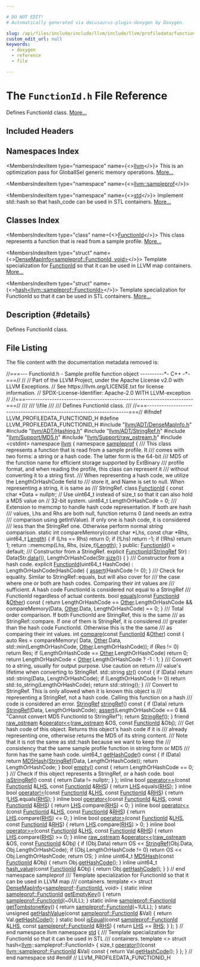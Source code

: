 ```yaml
---

# DO NOT EDIT!
# Automatically generated via docusaurus-plugin-doxygen by Doxygen.

slug: /api/files/include/include/llvm/include/llvm/profiledata/functionid-h
custom_edit_url: null
keywords:
  - doxygen
  - reference
  - file

---
```





# The `FunctionId.h` File Reference

<DoxygenPage pluginConfig={pluginConfig}>

Defines FunctionId class. <a href="#details">More...</a>

## Included Headers

<IncludesList>
<IncludesListItem
  filePath="llvm/ADT/DenseMapInfo.h"
  permalink="/docs/api/files/include/include/llvm/include/llvm/adt/densemapinfo-h"
  isLocal="true" />
<IncludesListItem
  filePath="llvm/ADT/Hashing.h"
  permalink="/docs/api/files/include/include/llvm/include/llvm/adt/hashing-h"
  isLocal="true" />
<IncludesListItem
  filePath="llvm/ADT/StringRef.h"
  permalink="/docs/api/files/include/include/llvm/include/llvm/adt/stringref-h"
  isLocal="true" />
<IncludesListItem
  filePath="llvm/Support/MD5.h"
  permalink="/docs/api/files/include/include/llvm/include/llvm/support/md5-h"
  isLocal="true" />
<IncludesListItem
  filePath="llvm/Support/raw_ostream.h"
  permalink="/docs/api/files/include/include/llvm/include/llvm/support/raw-ostream-h"
  isLocal="true" />
<IncludesListItem
  filePath="cstdint"
  permalink=""
  isLocal="false" />
</IncludesList>

## Namespaces Index

<MembersIndex>

<MembersIndexItem
  type="namespace"
  name={<><a href="/docs/api/namespaces/llvm">llvm</a></>}>
This is an optimization pass for GlobalISel generic memory operations. <a href="/docs/api/namespaces/llvm/#details">More...</a>
</MembersIndexItem>

<MembersIndexItem
  type="namespace"
  name={<><a href="/docs/api/namespaces/llvm/sampleprof">llvm::sampleprof</a></>}>
</MembersIndexItem>

<MembersIndexItem
  type="namespace"
  name={<><a href="/docs/api/namespaces/std">std</a></>}>
Implement std::hash so that hash&#95;code can be used in STL containers. <a href="/docs/api/namespaces/std/#details">More...</a>
</MembersIndexItem>

</MembersIndex>

## Classes Index

<MembersIndex>

<MembersIndexItem
  type="class"
  name={<><a href="/docs/api/classes/llvm/sampleprof/functionid">FunctionId</a></>}>
This class represents a function that is read from a sample profile. <a href="/docs/api/classes/llvm/sampleprof/functionid/#details">More...</a>
</MembersIndexItem>

<MembersIndexItem
  type="struct"
  name={<><a href="/docs/api/structs/llvm/densemapinfo-9d88b1da97f443eb327dce9e3460d07c">DenseMapInfo&lt;sampleprof::FunctionId, void&gt;</a></>}>
Template specialization for <a href="/docs/api/classes/llvm/sampleprof/functionid">FunctionId</a> so that it can be used in LLVM map containers. <a href="/docs/api/structs/llvm/densemapinfo-9d88b1da97f443eb327dce9e3460d07c/#details">More...</a>
</MembersIndexItem>

<MembersIndexItem
  type="struct"
  name={<><a href="/docs/api/structs/std/hash-ec5350b77c06d74bcb90f84edf6d0a1c">hash&lt;llvm::sampleprof::FunctionId&gt;</a></>}>
Template specialization for FunctionId so that it can be used in STL containers. <a href="/docs/api/structs/std/hash-ec5350b77c06d74bcb90f84edf6d0a1c/#details">More...</a>
</MembersIndexItem>

</MembersIndex>

## Description {#details}

Defines FunctionId class.

## File Listing

The file content with the documentation metadata removed is:

<ProgramListing>

<Link id="l00001" /><CodeLine lineNumber="1"><span class="doxyHighlightComment">//===--- FunctionId.h - Sample profile function object ----------&#42;- C++ -&#42;-===//</span></CodeLine>
<Link id="l00002" /><CodeLine lineNumber="2"><span class="doxyHighlightComment">//</span></CodeLine>
<Link id="l00003" /><CodeLine lineNumber="3"><span class="doxyHighlightComment">// Part of the LLVM Project, under the Apache License v2.0 with LLVM Exceptions.</span></CodeLine>
<Link id="l00004" /><CodeLine lineNumber="4"><span class="doxyHighlightComment">// See https://llvm.org/LICENSE.txt for license information.</span></CodeLine>
<Link id="l00005" /><CodeLine lineNumber="5"><span class="doxyHighlightComment">// SPDX-License-Identifier: Apache-2.0 WITH LLVM-exception</span></CodeLine>
<Link id="l00006" /><CodeLine lineNumber="6"><span class="doxyHighlightComment">//</span></CodeLine>
<Link id="l00007" /><CodeLine lineNumber="7"><span class="doxyHighlightComment">//===----------------------------------------------------------------------===//</span></CodeLine>
<Link id="l00008" /><CodeLine lineNumber="8"><span class="doxyHighlightComment">///</span></CodeLine>
<Link id="l00009" /><CodeLine lineNumber="9"><span class="doxyHighlightComment">/// \\file</span></CodeLine>
<Link id="l00010" /><CodeLine lineNumber="10"><span class="doxyHighlightComment">///</span></CodeLine>
<Link id="l00011" /><CodeLine lineNumber="11"><span class="doxyHighlightComment">/// Defines FunctionId class.</span></CodeLine>
<Link id="l00012" /><CodeLine lineNumber="12"><span class="doxyHighlightComment">///</span></CodeLine>
<Link id="l00013" /><CodeLine lineNumber="13"><span class="doxyHighlightComment">//===----------------------------------------------------------------------===//</span></CodeLine>
<Link id="l00014" /><CodeLine lineNumber="14"></CodeLine>
<Link id="l00015" /><CodeLine lineNumber="15"><span class="doxyHighlightPreprocessor">#ifndef LLVM&#95;PROFILEDATA&#95;FUNCTIONID&#95;H</span></CodeLine>
<Link id="l00016" /><CodeLine lineNumber="16"><span class="doxyHighlightPreprocessor">#define LLVM&#95;PROFILEDATA&#95;FUNCTIONID&#95;H</span></CodeLine>
<Link id="l00017" /><CodeLine lineNumber="17"></CodeLine>
<Link id="l00018" /><CodeLine lineNumber="18"><span class="doxyHighlightPreprocessor">#include &quot;<a href="/docs/api/files/include/include/llvm/include/llvm/adt/densemapinfo-h">llvm/ADT/DenseMapInfo.h</a>&quot;</span></CodeLine>
<Link id="l00019" /><CodeLine lineNumber="19"><span class="doxyHighlightPreprocessor">#include &quot;<a href="/docs/api/files/include/include/llvm/include/llvm/adt/hashing-h">llvm/ADT/Hashing.h</a>&quot;</span></CodeLine>
<Link id="l00020" /><CodeLine lineNumber="20"><span class="doxyHighlightPreprocessor">#include &quot;<a href="/docs/api/files/include/include/llvm/include/llvm/adt/stringref-h">llvm/ADT/StringRef.h</a>&quot;</span></CodeLine>
<Link id="l00021" /><CodeLine lineNumber="21"><span class="doxyHighlightPreprocessor">#include &quot;<a href="/docs/api/files/include/include/llvm/include/llvm/support/md5-h">llvm/Support/MD5.h</a>&quot;</span></CodeLine>
<Link id="l00022" /><CodeLine lineNumber="22"><span class="doxyHighlightPreprocessor">#include &quot;<a href="/docs/api/files/include/include/llvm/include/llvm/support/raw-ostream-h">llvm/Support/raw&#95;ostream.h</a>&quot;</span></CodeLine>
<Link id="l00023" /><CodeLine lineNumber="23"><span class="doxyHighlightPreprocessor">#include &lt;cstdint&gt;</span></CodeLine>
<Link id="l00024" /><CodeLine lineNumber="24"></CodeLine>
<Link id="l00025" /><CodeLine lineNumber="25"><span class="doxyHighlightKeyword">namespace </span><span class="doxyHighlight"><a href="/docs/api/namespaces/llvm">llvm</a> &#123;</span></CodeLine>
<Link id="l00026" /><CodeLine lineNumber="26" lineLink="/docs/api/namespaces/llvm/sampleprof"><span class="doxyHighlightKeyword">namespace </span><span class="doxyHighlight"><a href="/docs/api/namespaces/llvm/sampleprof">sampleprof</a> &#123;</span></CodeLine>
<Link id="l00027" /><CodeLine lineNumber="27"></CodeLine>
<Link id="l00028" /><CodeLine lineNumber="28"><span class="doxyHighlightComment">/// This class represents a function that is read from a sample profile. It</span></CodeLine>
<Link id="l00029" /><CodeLine lineNumber="29"><span class="doxyHighlightComment">/// comes with two forms: a string or a hash code. The latter form is the 64-bit</span></CodeLine>
<Link id="l00030" /><CodeLine lineNumber="30"><span class="doxyHighlightComment">/// MD5 of the function name for efficient storage supported by ExtBinary</span></CodeLine>
<Link id="l00031" /><CodeLine lineNumber="31"><span class="doxyHighlightComment">/// profile format, and when reading the profile, this class can represent it</span></CodeLine>
<Link id="l00032" /><CodeLine lineNumber="32"><span class="doxyHighlightComment">/// without converting it to a string first.</span></CodeLine>
<Link id="l00033" /><CodeLine lineNumber="33"><span class="doxyHighlightComment">/// When representing a hash code, we utilize the LengthOrHashCode field to</span></CodeLine>
<Link id="l00034" /><CodeLine lineNumber="34"><span class="doxyHighlightComment">/// store it, and Name is set to null. When representing a string, it is same as</span></CodeLine>
<Link id="l00035" /><CodeLine lineNumber="35"><span class="doxyHighlightComment">/// StringRef.</span></CodeLine>
<Link id="l00036" /><CodeLine lineNumber="36" lineLink="/docs/api/classes/llvm/sampleprof/functionid"><span class="doxyHighlightKeyword">class </span><span class="doxyHighlight"><a href="/docs/api/classes/llvm/sampleprof/functionid/#a72f6de9c348192cc721a47820a5887b9">FunctionId</a> &#123;</span></CodeLine>
<Link id="l00037" /><CodeLine lineNumber="37"></CodeLine>
<Link id="l00038" /><CodeLine lineNumber="38"><span class="doxyHighlight">  </span><span class="doxyHighlightKeyword">const</span><span class="doxyHighlight"> </span><span class="doxyHighlightKeywordType">char</span><span class="doxyHighlight"> &#42;Data = </span><span class="doxyHighlightKeyword">nullptr</span><span class="doxyHighlight">;</span></CodeLine>
<Link id="l00039" /><CodeLine lineNumber="39"></CodeLine>
<Link id="l00040" /><CodeLine lineNumber="40"><span class="doxyHighlight">  </span><span class="doxyHighlightComment">// Use uint64&#95;t instead of size&#95;t so that it can also hold a MD5 value on</span></CodeLine>
<Link id="l00041" /><CodeLine lineNumber="41"><span class="doxyHighlight">  </span><span class="doxyHighlightComment">// 32-bit system.</span></CodeLine>
<Link id="l00042" /><CodeLine lineNumber="42"><span class="doxyHighlight">  uint64&#95;t LengthOrHashCode = 0;</span></CodeLine>
<Link id="l00043" /><CodeLine lineNumber="43"></CodeLine>
<Link id="l00044" /><CodeLine lineNumber="44"><span class="doxyHighlightComment">  /// Extension to memcmp to handle hash code representation. If both are hash</span></CodeLine>
<Link id="l00045" /><CodeLine lineNumber="45"><span class="doxyHighlightComment">  /// values, Lhs and Rhs are both null, function returns 0 (and needs an extra</span></CodeLine>
<Link id="l00046" /><CodeLine lineNumber="46"><span class="doxyHighlightComment">  /// comparison using getIntValue). If only one is hash code, it is considered</span></CodeLine>
<Link id="l00047" /><CodeLine lineNumber="47"><span class="doxyHighlightComment">  /// less than the StringRef one. Otherwise perform normal string comparison.</span></CodeLine>
<Link id="l00048" /><CodeLine lineNumber="48"><span class="doxyHighlight">  </span><span class="doxyHighlightKeyword">static</span><span class="doxyHighlight"> </span><span class="doxyHighlightKeywordType">int</span><span class="doxyHighlight"> compareMemory(</span><span class="doxyHighlightKeyword">const</span><span class="doxyHighlight"> </span><span class="doxyHighlightKeywordType">char</span><span class="doxyHighlight"> &#42;Lhs, </span><span class="doxyHighlightKeyword">const</span><span class="doxyHighlight"> </span><span class="doxyHighlightKeywordType">char</span><span class="doxyHighlight"> &#42;Rhs, uint64&#95;t <a href="/docs/api/namespaces/llvm/#a05f5b9a11bdcc5feba62899f95dcf878af6d9f1c7b49b7601fae6a545002a6763">Length</a>) &#123;</span></CodeLine>
<Link id="l00049" /><CodeLine lineNumber="49"><span class="doxyHighlight">    </span><span class="doxyHighlightKeywordFlow">if</span><span class="doxyHighlight"> (Lhs == Rhs)</span></CodeLine>
<Link id="l00050" /><CodeLine lineNumber="50"><span class="doxyHighlight">      </span><span class="doxyHighlightKeywordFlow">return</span><span class="doxyHighlight"> 0;</span></CodeLine>
<Link id="l00051" /><CodeLine lineNumber="51"><span class="doxyHighlight">    </span><span class="doxyHighlightKeywordFlow">if</span><span class="doxyHighlight"> (!Lhs)</span></CodeLine>
<Link id="l00052" /><CodeLine lineNumber="52"><span class="doxyHighlight">      </span><span class="doxyHighlightKeywordFlow">return</span><span class="doxyHighlight"> -1;</span></CodeLine>
<Link id="l00053" /><CodeLine lineNumber="53"><span class="doxyHighlight">    </span><span class="doxyHighlightKeywordFlow">if</span><span class="doxyHighlight"> (!Rhs)</span></CodeLine>
<Link id="l00054" /><CodeLine lineNumber="54"><span class="doxyHighlight">      </span><span class="doxyHighlightKeywordFlow">return</span><span class="doxyHighlight"> 1;</span></CodeLine>
<Link id="l00055" /><CodeLine lineNumber="55"><span class="doxyHighlight">    return ::memcmp(Lhs, Rhs, (</span><span class="doxyHighlightKeywordType">size&#95;t</span><span class="doxyHighlight">)<a href="/docs/api/namespaces/llvm/#a05f5b9a11bdcc5feba62899f95dcf878af6d9f1c7b49b7601fae6a545002a6763">Length</a>);</span></CodeLine>
<Link id="l00056" /><CodeLine lineNumber="56"><span class="doxyHighlight">  &#125;</span></CodeLine>
<Link id="l00057" /><CodeLine lineNumber="57"></CodeLine>
<Link id="l00058" /><CodeLine lineNumber="58"><span class="doxyHighlightKeyword">public</span><span class="doxyHighlight">:</span></CodeLine>
<Link id="l00059" /><CodeLine lineNumber="59" lineLink="/docs/api/classes/llvm/sampleprof/functionid/#a72f6de9c348192cc721a47820a5887b9"><span class="doxyHighlight">  <a href="/docs/api/classes/llvm/sampleprof/functionid/#a72f6de9c348192cc721a47820a5887b9">FunctionId</a>() = </span><span class="doxyHighlightKeywordFlow">default</span><span class="doxyHighlight">;</span></CodeLine>
<Link id="l00060" /><CodeLine lineNumber="60"></CodeLine>
<Link id="l00061" /><CodeLine lineNumber="61"><span class="doxyHighlightComment">  /// Constructor from a StringRef.</span></CodeLine>
<Link id="l00062" /><CodeLine lineNumber="62" lineLink="/docs/api/classes/llvm/sampleprof/functionid/#a00a95f6c10a5942e4d8d38ec5df0550a"><span class="doxyHighlight">  </span><span class="doxyHighlightKeyword">explicit</span><span class="doxyHighlight"> <a href="/docs/api/classes/llvm/sampleprof/functionid/#a00a95f6c10a5942e4d8d38ec5df0550a">FunctionId</a>(<a href="/docs/api/classes/llvm/stringref">StringRef</a> Str)</span></CodeLine>
<Link id="l00063" /><CodeLine lineNumber="63"><span class="doxyHighlight">      : Data(Str.<a href="/docs/api/files/lib/lib/codegen/staticdatasplitter-cpp/#ad2fefd8832b4b1ea3dbb1f621063bbff">data</a>()), LengthOrHashCode(Str.<a href="/docs/api/namespaces/llvm/#a10f3d955592ae2bc745f57e5b48ae115">size</a>()) &#123;</span></CodeLine>
<Link id="l00064" /><CodeLine lineNumber="64"><span class="doxyHighlight">  &#125;</span></CodeLine>
<Link id="l00065" /><CodeLine lineNumber="65"></CodeLine>
<Link id="l00066" /><CodeLine lineNumber="66"><span class="doxyHighlightComment">  /// Constructor from a hash code.</span></CodeLine>
<Link id="l00067" /><CodeLine lineNumber="67" lineLink="/docs/api/classes/llvm/sampleprof/functionid/#a5787b4f24749152c65ae0ac28481d6c0"><span class="doxyHighlight">  </span><span class="doxyHighlightKeyword">explicit</span><span class="doxyHighlight"> <a href="/docs/api/classes/llvm/sampleprof/functionid/#a5787b4f24749152c65ae0ac28481d6c0">FunctionId</a>(uint64&#95;t HashCode)</span></CodeLine>
<Link id="l00068" /><CodeLine lineNumber="68"><span class="doxyHighlight">      : LengthOrHashCode(HashCode) &#123;</span></CodeLine>
<Link id="l00069" /><CodeLine lineNumber="69"><span class="doxyHighlight">    <a href="/docs/api/files/lib/lib/target/lib/target/amdgpu/silowercontrolflow-cpp/#a4868c5d81c5ccc98c47aeab6244346a0">assert</a>(HashCode != 0);</span></CodeLine>
<Link id="l00070" /><CodeLine lineNumber="70"><span class="doxyHighlight">  &#125;</span></CodeLine>
<Link id="l00071" /><CodeLine lineNumber="71"></CodeLine>
<Link id="l00072" /><CodeLine lineNumber="72"><span class="doxyHighlightComment">  /// Check for equality. Similar to StringRef::equals, but will also cover for</span></CodeLine>
<Link id="l00073" /><CodeLine lineNumber="73"><span class="doxyHighlightComment">  /// the case where one or both are hash codes. Comparing their int values are</span></CodeLine>
<Link id="l00074" /><CodeLine lineNumber="74"><span class="doxyHighlightComment">  /// sufficient. A hash code FunctionId is considered not equal to a StringRef</span></CodeLine>
<Link id="l00075" /><CodeLine lineNumber="75"><span class="doxyHighlightComment">  /// FunctionId regardless of actual contents.</span></CodeLine>
<Link id="l00076" /><CodeLine lineNumber="76" lineLink="/docs/api/classes/llvm/sampleprof/functionid/#a9256740671ebe9569db9be4859249e43"><span class="doxyHighlight">  </span><span class="doxyHighlightKeywordType">bool</span><span class="doxyHighlight"> <a href="/docs/api/classes/llvm/sampleprof/functionid/#a9256740671ebe9569db9be4859249e43">equals</a>(</span><span class="doxyHighlightKeyword">const</span><span class="doxyHighlight"> <a href="/docs/api/classes/llvm/sampleprof/functionid/#a72f6de9c348192cc721a47820a5887b9">FunctionId</a> &amp;<a href="/docs/api/namespaces/llvm/#a9eb4f5b98b70ee4fab9614ed58282c1fa6311ae17c1ee52b36e68aaf4ad066387">Other</a>)</span><span class="doxyHighlightKeyword"> const </span><span class="doxyHighlight">&#123;</span></CodeLine>
<Link id="l00077" /><CodeLine lineNumber="77"><span class="doxyHighlight">    </span><span class="doxyHighlightKeywordFlow">return</span><span class="doxyHighlight"> LengthOrHashCode == <a href="/docs/api/namespaces/llvm/#a9eb4f5b98b70ee4fab9614ed58282c1fa6311ae17c1ee52b36e68aaf4ad066387">Other</a>.LengthOrHashCode &amp;&amp;</span></CodeLine>
<Link id="l00078" /><CodeLine lineNumber="78"><span class="doxyHighlight">           compareMemory(Data, <a href="/docs/api/namespaces/llvm/#a9eb4f5b98b70ee4fab9614ed58282c1fa6311ae17c1ee52b36e68aaf4ad066387">Other</a>.Data, LengthOrHashCode) == 0;</span></CodeLine>
<Link id="l00079" /><CodeLine lineNumber="79"><span class="doxyHighlight">  &#125;</span></CodeLine>
<Link id="l00080" /><CodeLine lineNumber="80"></CodeLine>
<Link id="l00081" /><CodeLine lineNumber="81"><span class="doxyHighlightComment">  /// Total order comparison. If both FunctionId are StringRef, this is the same</span></CodeLine>
<Link id="l00082" /><CodeLine lineNumber="82"><span class="doxyHighlightComment">  /// as StringRef::compare. If one of them is StringRef, it is considered</span></CodeLine>
<Link id="l00083" /><CodeLine lineNumber="83"><span class="doxyHighlightComment">  /// greater than the hash code FunctionId. Otherwise this is the the same</span></CodeLine>
<Link id="l00084" /><CodeLine lineNumber="84"><span class="doxyHighlightComment">  /// as comparing their int values.</span></CodeLine>
<Link id="l00085" /><CodeLine lineNumber="85" lineLink="/docs/api/classes/llvm/sampleprof/functionid/#a88477c2cef22acd843d1e9891c26c67c"><span class="doxyHighlight">  </span><span class="doxyHighlightKeywordType">int</span><span class="doxyHighlight"> <a href="/docs/api/classes/llvm/sampleprof/functionid/#a88477c2cef22acd843d1e9891c26c67c">compare</a>(</span><span class="doxyHighlightKeyword">const</span><span class="doxyHighlight"> <a href="/docs/api/classes/llvm/sampleprof/functionid/#a72f6de9c348192cc721a47820a5887b9">FunctionId</a> &amp;<a href="/docs/api/namespaces/llvm/#a9eb4f5b98b70ee4fab9614ed58282c1fa6311ae17c1ee52b36e68aaf4ad066387">Other</a>)</span><span class="doxyHighlightKeyword"> const </span><span class="doxyHighlight">&#123;</span></CodeLine>
<Link id="l00086" /><CodeLine lineNumber="86"><span class="doxyHighlight">    </span><span class="doxyHighlightKeyword">auto</span><span class="doxyHighlight"> Res = compareMemory(</span></CodeLine>
<Link id="l00087" /><CodeLine lineNumber="87"><span class="doxyHighlight">        Data, <a href="/docs/api/namespaces/llvm/#a9eb4f5b98b70ee4fab9614ed58282c1fa6311ae17c1ee52b36e68aaf4ad066387">Other</a>.Data, std::min(LengthOrHashCode, <a href="/docs/api/namespaces/llvm/#a9eb4f5b98b70ee4fab9614ed58282c1fa6311ae17c1ee52b36e68aaf4ad066387">Other</a>.LengthOrHashCode));</span></CodeLine>
<Link id="l00088" /><CodeLine lineNumber="88"><span class="doxyHighlight">    </span><span class="doxyHighlightKeywordFlow">if</span><span class="doxyHighlight"> (Res != 0)</span></CodeLine>
<Link id="l00089" /><CodeLine lineNumber="89"><span class="doxyHighlight">      </span><span class="doxyHighlightKeywordFlow">return</span><span class="doxyHighlight"> Res;</span></CodeLine>
<Link id="l00090" /><CodeLine lineNumber="90"><span class="doxyHighlight">    </span><span class="doxyHighlightKeywordFlow">if</span><span class="doxyHighlight"> (LengthOrHashCode == <a href="/docs/api/namespaces/llvm/#a9eb4f5b98b70ee4fab9614ed58282c1fa6311ae17c1ee52b36e68aaf4ad066387">Other</a>.LengthOrHashCode)</span></CodeLine>
<Link id="l00091" /><CodeLine lineNumber="91"><span class="doxyHighlight">      </span><span class="doxyHighlightKeywordFlow">return</span><span class="doxyHighlight"> 0;</span></CodeLine>
<Link id="l00092" /><CodeLine lineNumber="92"><span class="doxyHighlight">    </span><span class="doxyHighlightKeywordFlow">return</span><span class="doxyHighlight"> LengthOrHashCode &lt; <a href="/docs/api/namespaces/llvm/#a9eb4f5b98b70ee4fab9614ed58282c1fa6311ae17c1ee52b36e68aaf4ad066387">Other</a>.LengthOrHashCode ? -1 : 1;</span></CodeLine>
<Link id="l00093" /><CodeLine lineNumber="93"><span class="doxyHighlight">  &#125;</span></CodeLine>
<Link id="l00094" /><CodeLine lineNumber="94"></CodeLine>
<Link id="l00095" /><CodeLine lineNumber="95"><span class="doxyHighlightComment">  /// Convert to a string, usually for output purpose. Use caution on return</span></CodeLine>
<Link id="l00096" /><CodeLine lineNumber="96"><span class="doxyHighlightComment">  /// value&#39;s lifetime when converting to StringRef.</span></CodeLine>
<Link id="l00097" /><CodeLine lineNumber="97" lineLink="/docs/api/classes/llvm/sampleprof/functionid/#ac33ae101b77f66bd6b558c770a6256bc"><span class="doxyHighlight">  std::string <a href="/docs/api/classes/llvm/sampleprof/functionid/#ac33ae101b77f66bd6b558c770a6256bc">str</a>()</span><span class="doxyHighlightKeyword"> const </span><span class="doxyHighlight">&#123;</span></CodeLine>
<Link id="l00098" /><CodeLine lineNumber="98"><span class="doxyHighlight">    </span><span class="doxyHighlightKeywordFlow">if</span><span class="doxyHighlight"> (Data)</span></CodeLine>
<Link id="l00099" /><CodeLine lineNumber="99"><span class="doxyHighlight">      </span><span class="doxyHighlightKeywordFlow">return</span><span class="doxyHighlight"> std::string(Data, LengthOrHashCode);</span></CodeLine>
<Link id="l00100" /><CodeLine lineNumber="100"><span class="doxyHighlight">    </span><span class="doxyHighlightKeywordFlow">if</span><span class="doxyHighlight"> (LengthOrHashCode != 0)</span></CodeLine>
<Link id="l00101" /><CodeLine lineNumber="101"><span class="doxyHighlight">      </span><span class="doxyHighlightKeywordFlow">return</span><span class="doxyHighlight"> std::to&#95;string(LengthOrHashCode);</span></CodeLine>
<Link id="l00102" /><CodeLine lineNumber="102"><span class="doxyHighlight">    </span><span class="doxyHighlightKeywordFlow">return</span><span class="doxyHighlight"> std::string();</span></CodeLine>
<Link id="l00103" /><CodeLine lineNumber="103"><span class="doxyHighlight">  &#125;</span></CodeLine>
<Link id="l00104" /><CodeLine lineNumber="104"></CodeLine>
<Link id="l00105" /><CodeLine lineNumber="105"><span class="doxyHighlightComment">  /// Convert to StringRef. This is only allowed when it is known this object is</span></CodeLine>
<Link id="l00106" /><CodeLine lineNumber="106"><span class="doxyHighlightComment">  /// representing a StringRef, not a hash code. Calling this function on a hash</span></CodeLine>
<Link id="l00107" /><CodeLine lineNumber="107"><span class="doxyHighlightComment">  /// code is considered an error.</span></CodeLine>
<Link id="l00108" /><CodeLine lineNumber="108" lineLink="/docs/api/classes/llvm/sampleprof/functionid/#a36a977f1e2f4b4b0fca324a11d3e3313"><span class="doxyHighlight">  <a href="/docs/api/classes/llvm/stringref">StringRef</a> <a href="/docs/api/classes/llvm/sampleprof/functionid/#a36a977f1e2f4b4b0fca324a11d3e3313">stringRef</a>()</span><span class="doxyHighlightKeyword"> const </span><span class="doxyHighlight">&#123;</span></CodeLine>
<Link id="l00109" /><CodeLine lineNumber="109"><span class="doxyHighlight">    </span><span class="doxyHighlightKeywordFlow">if</span><span class="doxyHighlight"> (Data)</span></CodeLine>
<Link id="l00110" /><CodeLine lineNumber="110"><span class="doxyHighlight">      </span><span class="doxyHighlightKeywordFlow">return</span><span class="doxyHighlight"> <a href="/docs/api/classes/llvm/stringref">StringRef</a>(Data, LengthOrHashCode);</span></CodeLine>
<Link id="l00111" /><CodeLine lineNumber="111"><span class="doxyHighlight">    <a href="/docs/api/files/lib/lib/target/lib/target/amdgpu/silowercontrolflow-cpp/#a4868c5d81c5ccc98c47aeab6244346a0">assert</a>(LengthOrHashCode == 0 &amp;&amp;</span></CodeLine>
<Link id="l00112" /><CodeLine lineNumber="112"><span class="doxyHighlight">           </span><span class="doxyHighlightStringLiteral">&quot;Cannot convert MD5 FunctionId to StringRef&quot;</span><span class="doxyHighlight">);</span></CodeLine>
<Link id="l00113" /><CodeLine lineNumber="113"><span class="doxyHighlight">    </span><span class="doxyHighlightKeywordFlow">return</span><span class="doxyHighlight"> <a href="/docs/api/classes/llvm/stringref">StringRef</a>();</span></CodeLine>
<Link id="l00114" /><CodeLine lineNumber="114"><span class="doxyHighlight">  &#125;</span></CodeLine>
<Link id="l00115" /><CodeLine lineNumber="115"></CodeLine>
<Link id="l00116" /><CodeLine lineNumber="116"><span class="doxyHighlight">  </span><span class="doxyHighlightKeyword">friend</span><span class="doxyHighlight"> <a href="/docs/api/classes/llvm/raw-ostream">raw&#95;ostream</a> &amp;<a href="/docs/api/classes/llvm/sampleprof/functionid/#a7e7ef8c33c2dfc11808482f459e9718e">operator&lt;&lt;</a>(<a href="/docs/api/classes/llvm/raw-ostream">raw&#95;ostream</a> &amp;OS, </span><span class="doxyHighlightKeyword">const</span><span class="doxyHighlight"> <a href="/docs/api/classes/llvm/sampleprof/functionid">FunctionId</a> &amp;Obj);</span></CodeLine>
<Link id="l00117" /><CodeLine lineNumber="117"></CodeLine>
<Link id="l00118" /><CodeLine lineNumber="118"><span class="doxyHighlightComment">  /// Get hash code of this object. Returns this object&#39;s hash code if it is</span></CodeLine>
<Link id="l00119" /><CodeLine lineNumber="119"><span class="doxyHighlightComment">  /// already representing one, otherwise returns the MD5 of its string content.</span></CodeLine>
<Link id="l00120" /><CodeLine lineNumber="120"><span class="doxyHighlightComment">  /// Note that it is not the same as std::hash because we want to keep the</span></CodeLine>
<Link id="l00121" /><CodeLine lineNumber="121"><span class="doxyHighlightComment">  /// consistency that the same sample profile function in string form or MD5</span></CodeLine>
<Link id="l00122" /><CodeLine lineNumber="122"><span class="doxyHighlightComment">  /// form has the same hash code.</span></CodeLine>
<Link id="l00123" /><CodeLine lineNumber="123" lineLink="/docs/api/classes/llvm/sampleprof/functionid/#a5c097d6625bd9e8132f391309e787943"><span class="doxyHighlight">  uint64&#95;t <a href="/docs/api/classes/llvm/sampleprof/functionid/#a5c097d6625bd9e8132f391309e787943">getHashCode</a>()</span><span class="doxyHighlightKeyword"> const </span><span class="doxyHighlight">&#123;</span></CodeLine>
<Link id="l00124" /><CodeLine lineNumber="124"><span class="doxyHighlight">    </span><span class="doxyHighlightKeywordFlow">if</span><span class="doxyHighlight"> (Data)</span></CodeLine>
<Link id="l00125" /><CodeLine lineNumber="125"><span class="doxyHighlight">      </span><span class="doxyHighlightKeywordFlow">return</span><span class="doxyHighlight"> <a href="/docs/api/namespaces/llvm/sampleprof/#a8e89e6935aaf48cde9d60fd12a3dae0f">MD5Hash</a>(<a href="/docs/api/classes/llvm/stringref">StringRef</a>(Data, LengthOrHashCode));</span></CodeLine>
<Link id="l00126" /><CodeLine lineNumber="126"><span class="doxyHighlight">    </span><span class="doxyHighlightKeywordFlow">return</span><span class="doxyHighlight"> LengthOrHashCode;</span></CodeLine>
<Link id="l00127" /><CodeLine lineNumber="127"><span class="doxyHighlight">  &#125;</span></CodeLine>
<Link id="l00128" /><CodeLine lineNumber="128"></CodeLine>
<Link id="l00129" /><CodeLine lineNumber="129" lineLink="/docs/api/classes/llvm/sampleprof/functionid/#a8f6fbd8851c1e7809544abaf1fae75a0"><span class="doxyHighlight">  </span><span class="doxyHighlightKeywordType">bool</span><span class="doxyHighlight"> <a href="/docs/api/classes/llvm/sampleprof/functionid/#a8f6fbd8851c1e7809544abaf1fae75a0">empty</a>()</span><span class="doxyHighlightKeyword"> const </span><span class="doxyHighlight">&#123; </span><span class="doxyHighlightKeywordFlow">return</span><span class="doxyHighlight"> LengthOrHashCode == 0; &#125;</span></CodeLine>
<Link id="l00130" /><CodeLine lineNumber="130"></CodeLine>
<Link id="l00131" /><CodeLine lineNumber="131"><span class="doxyHighlightComment">  /// Check if this object represents a StringRef, or a hash code.</span></CodeLine>
<Link id="l00132" /><CodeLine lineNumber="132" lineLink="/docs/api/classes/llvm/sampleprof/functionid/#a760c909c653e18da72d03609610ab2e5"><span class="doxyHighlight">  </span><span class="doxyHighlightKeywordType">bool</span><span class="doxyHighlight"> <a href="/docs/api/classes/llvm/sampleprof/functionid/#a760c909c653e18da72d03609610ab2e5">isStringRef</a>()</span><span class="doxyHighlightKeyword"> const </span><span class="doxyHighlight">&#123; </span><span class="doxyHighlightKeywordFlow">return</span><span class="doxyHighlight"> Data != </span><span class="doxyHighlightKeyword">nullptr</span><span class="doxyHighlight">; &#125;</span></CodeLine>
<Link id="l00133" /><CodeLine lineNumber="133"><span class="doxyHighlight">&#125;;</span></CodeLine>
<Link id="l00134" /><CodeLine lineNumber="134"></CodeLine>
<Link id="l00135" /><CodeLine lineNumber="135" lineLink="/docs/api/namespaces/llvm/sampleprof/#af14a470ef5bacac72bae5239a353a0ed"><span class="doxyHighlightKeyword">inline</span><span class="doxyHighlight"> </span><span class="doxyHighlightKeywordType">bool</span><span class="doxyHighlight"> <a href="/docs/api/namespaces/llvm/sampleprof/#af14a470ef5bacac72bae5239a353a0ed">operator==</a>(</span><span class="doxyHighlightKeyword">const</span><span class="doxyHighlight"> <a href="/docs/api/classes/llvm/sampleprof/functionid">FunctionId</a> &amp;<a href="/docs/api/files/lib/lib/target/lib/target/x86/x86partialreduction-cpp/#a9e1483f7215664a2315c53c3558d9a8d">LHS</a>, </span><span class="doxyHighlightKeyword">const</span><span class="doxyHighlight"> <a href="/docs/api/classes/llvm/sampleprof/functionid">FunctionId</a> &amp;<a href="/docs/api/files/lib/lib/target/lib/target/x86/x86partialreduction-cpp/#a87b8bfbbe9d8f7146d7f20a5fb42efd0">RHS</a>) &#123;</span></CodeLine>
<Link id="l00136" /><CodeLine lineNumber="136"><span class="doxyHighlight">  </span><span class="doxyHighlightKeywordFlow">return</span><span class="doxyHighlight"> <a href="/docs/api/files/lib/lib/target/lib/target/x86/x86partialreduction-cpp/#a9e1483f7215664a2315c53c3558d9a8d">LHS</a>.equals(<a href="/docs/api/files/lib/lib/target/lib/target/x86/x86partialreduction-cpp/#a87b8bfbbe9d8f7146d7f20a5fb42efd0">RHS</a>);</span></CodeLine>
<Link id="l00137" /><CodeLine lineNumber="137"><span class="doxyHighlight">&#125;</span></CodeLine>
<Link id="l00138" /><CodeLine lineNumber="138"></CodeLine>
<Link id="l00139" /><CodeLine lineNumber="139" lineLink="/docs/api/namespaces/llvm/sampleprof/#a6c2da0cccefd7a8780cedc3a9bedc2cc"><span class="doxyHighlightKeyword">inline</span><span class="doxyHighlight"> </span><span class="doxyHighlightKeywordType">bool</span><span class="doxyHighlight"> <a href="/docs/api/namespaces/llvm/sampleprof/#a6c2da0cccefd7a8780cedc3a9bedc2cc">operator!=</a>(</span><span class="doxyHighlightKeyword">const</span><span class="doxyHighlight"> <a href="/docs/api/classes/llvm/sampleprof/functionid">FunctionId</a> &amp;<a href="/docs/api/files/lib/lib/target/lib/target/x86/x86partialreduction-cpp/#a9e1483f7215664a2315c53c3558d9a8d">LHS</a>, </span><span class="doxyHighlightKeyword">const</span><span class="doxyHighlight"> <a href="/docs/api/classes/llvm/sampleprof/functionid">FunctionId</a> &amp;<a href="/docs/api/files/lib/lib/target/lib/target/x86/x86partialreduction-cpp/#a87b8bfbbe9d8f7146d7f20a5fb42efd0">RHS</a>) &#123;</span></CodeLine>
<Link id="l00140" /><CodeLine lineNumber="140"><span class="doxyHighlight">  </span><span class="doxyHighlightKeywordFlow">return</span><span class="doxyHighlight"> !<a href="/docs/api/files/lib/lib/target/lib/target/x86/x86partialreduction-cpp/#a9e1483f7215664a2315c53c3558d9a8d">LHS</a>.equals(<a href="/docs/api/files/lib/lib/target/lib/target/x86/x86partialreduction-cpp/#a87b8bfbbe9d8f7146d7f20a5fb42efd0">RHS</a>);</span></CodeLine>
<Link id="l00141" /><CodeLine lineNumber="141"><span class="doxyHighlight">&#125;</span></CodeLine>
<Link id="l00142" /><CodeLine lineNumber="142"></CodeLine>
<Link id="l00143" /><CodeLine lineNumber="143" lineLink="/docs/api/namespaces/llvm/sampleprof/#a5cdeb1d7dfb29dc666fa8097d97feb86"><span class="doxyHighlightKeyword">inline</span><span class="doxyHighlight"> </span><span class="doxyHighlightKeywordType">bool</span><span class="doxyHighlight"> <a href="/docs/api/namespaces/llvm/sampleprof/#a5cdeb1d7dfb29dc666fa8097d97feb86">operator&lt;</a>(</span><span class="doxyHighlightKeyword">const</span><span class="doxyHighlight"> <a href="/docs/api/classes/llvm/sampleprof/functionid">FunctionId</a> &amp;<a href="/docs/api/files/lib/lib/target/lib/target/x86/x86partialreduction-cpp/#a9e1483f7215664a2315c53c3558d9a8d">LHS</a>, </span><span class="doxyHighlightKeyword">const</span><span class="doxyHighlight"> <a href="/docs/api/classes/llvm/sampleprof/functionid">FunctionId</a> &amp;<a href="/docs/api/files/lib/lib/target/lib/target/x86/x86partialreduction-cpp/#a87b8bfbbe9d8f7146d7f20a5fb42efd0">RHS</a>) &#123;</span></CodeLine>
<Link id="l00144" /><CodeLine lineNumber="144"><span class="doxyHighlight">  </span><span class="doxyHighlightKeywordFlow">return</span><span class="doxyHighlight"> <a href="/docs/api/files/lib/lib/target/lib/target/x86/x86partialreduction-cpp/#a9e1483f7215664a2315c53c3558d9a8d">LHS</a>.compare(<a href="/docs/api/files/lib/lib/target/lib/target/x86/x86partialreduction-cpp/#a87b8bfbbe9d8f7146d7f20a5fb42efd0">RHS</a>) &lt; 0;</span></CodeLine>
<Link id="l00145" /><CodeLine lineNumber="145"><span class="doxyHighlight">&#125;</span></CodeLine>
<Link id="l00146" /><CodeLine lineNumber="146"></CodeLine>
<Link id="l00147" /><CodeLine lineNumber="147" lineLink="/docs/api/namespaces/llvm/sampleprof/#a1a00eab4bfa249b1605e650151cc230a"><span class="doxyHighlightKeyword">inline</span><span class="doxyHighlight"> </span><span class="doxyHighlightKeywordType">bool</span><span class="doxyHighlight"> <a href="/docs/api/namespaces/llvm/sampleprof/#a1a00eab4bfa249b1605e650151cc230a">operator&lt;=</a>(</span><span class="doxyHighlightKeyword">const</span><span class="doxyHighlight"> <a href="/docs/api/classes/llvm/sampleprof/functionid">FunctionId</a> &amp;<a href="/docs/api/files/lib/lib/target/lib/target/x86/x86partialreduction-cpp/#a9e1483f7215664a2315c53c3558d9a8d">LHS</a>, </span><span class="doxyHighlightKeyword">const</span><span class="doxyHighlight"> <a href="/docs/api/classes/llvm/sampleprof/functionid">FunctionId</a> &amp;<a href="/docs/api/files/lib/lib/target/lib/target/x86/x86partialreduction-cpp/#a87b8bfbbe9d8f7146d7f20a5fb42efd0">RHS</a>) &#123;</span></CodeLine>
<Link id="l00148" /><CodeLine lineNumber="148"><span class="doxyHighlight">  </span><span class="doxyHighlightKeywordFlow">return</span><span class="doxyHighlight"> <a href="/docs/api/files/lib/lib/target/lib/target/x86/x86partialreduction-cpp/#a9e1483f7215664a2315c53c3558d9a8d">LHS</a>.compare(<a href="/docs/api/files/lib/lib/target/lib/target/x86/x86partialreduction-cpp/#a87b8bfbbe9d8f7146d7f20a5fb42efd0">RHS</a>) &lt;= 0;</span></CodeLine>
<Link id="l00149" /><CodeLine lineNumber="149"><span class="doxyHighlight">&#125;</span></CodeLine>
<Link id="l00150" /><CodeLine lineNumber="150"></CodeLine>
<Link id="l00151" /><CodeLine lineNumber="151" lineLink="/docs/api/namespaces/llvm/sampleprof/#a15dcf97007f10d9b46d14680b3d073c8"><span class="doxyHighlightKeyword">inline</span><span class="doxyHighlight"> </span><span class="doxyHighlightKeywordType">bool</span><span class="doxyHighlight"> <a href="/docs/api/namespaces/llvm/sampleprof/#a15dcf97007f10d9b46d14680b3d073c8">operator&gt;</a>(</span><span class="doxyHighlightKeyword">const</span><span class="doxyHighlight"> <a href="/docs/api/classes/llvm/sampleprof/functionid">FunctionId</a> &amp;<a href="/docs/api/files/lib/lib/target/lib/target/x86/x86partialreduction-cpp/#a9e1483f7215664a2315c53c3558d9a8d">LHS</a>, </span><span class="doxyHighlightKeyword">const</span><span class="doxyHighlight"> <a href="/docs/api/classes/llvm/sampleprof/functionid">FunctionId</a> &amp;<a href="/docs/api/files/lib/lib/target/lib/target/x86/x86partialreduction-cpp/#a87b8bfbbe9d8f7146d7f20a5fb42efd0">RHS</a>) &#123;</span></CodeLine>
<Link id="l00152" /><CodeLine lineNumber="152"><span class="doxyHighlight">  </span><span class="doxyHighlightKeywordFlow">return</span><span class="doxyHighlight"> <a href="/docs/api/files/lib/lib/target/lib/target/x86/x86partialreduction-cpp/#a9e1483f7215664a2315c53c3558d9a8d">LHS</a>.compare(<a href="/docs/api/files/lib/lib/target/lib/target/x86/x86partialreduction-cpp/#a87b8bfbbe9d8f7146d7f20a5fb42efd0">RHS</a>) &gt; 0;</span></CodeLine>
<Link id="l00153" /><CodeLine lineNumber="153"><span class="doxyHighlight">&#125;</span></CodeLine>
<Link id="l00154" /><CodeLine lineNumber="154"></CodeLine>
<Link id="l00155" /><CodeLine lineNumber="155" lineLink="/docs/api/namespaces/llvm/sampleprof/#a6f646a0de12f5868e2755050eddb0098"><span class="doxyHighlightKeyword">inline</span><span class="doxyHighlight"> </span><span class="doxyHighlightKeywordType">bool</span><span class="doxyHighlight"> <a href="/docs/api/namespaces/llvm/sampleprof/#a6f646a0de12f5868e2755050eddb0098">operator&gt;=</a>(</span><span class="doxyHighlightKeyword">const</span><span class="doxyHighlight"> <a href="/docs/api/classes/llvm/sampleprof/functionid">FunctionId</a> &amp;<a href="/docs/api/files/lib/lib/target/lib/target/x86/x86partialreduction-cpp/#a9e1483f7215664a2315c53c3558d9a8d">LHS</a>, </span><span class="doxyHighlightKeyword">const</span><span class="doxyHighlight"> <a href="/docs/api/classes/llvm/sampleprof/functionid">FunctionId</a> &amp;<a href="/docs/api/files/lib/lib/target/lib/target/x86/x86partialreduction-cpp/#a87b8bfbbe9d8f7146d7f20a5fb42efd0">RHS</a>) &#123;</span></CodeLine>
<Link id="l00156" /><CodeLine lineNumber="156"><span class="doxyHighlight">  </span><span class="doxyHighlightKeywordFlow">return</span><span class="doxyHighlight"> <a href="/docs/api/files/lib/lib/target/lib/target/x86/x86partialreduction-cpp/#a9e1483f7215664a2315c53c3558d9a8d">LHS</a>.compare(<a href="/docs/api/files/lib/lib/target/lib/target/x86/x86partialreduction-cpp/#a87b8bfbbe9d8f7146d7f20a5fb42efd0">RHS</a>) &gt;= 0;</span></CodeLine>
<Link id="l00157" /><CodeLine lineNumber="157"><span class="doxyHighlight">&#125;</span></CodeLine>
<Link id="l00158" /><CodeLine lineNumber="158"></CodeLine>
<Link id="l00159" /><CodeLine lineNumber="159" lineLink="/docs/api/classes/llvm/sampleprof/functionid/#a7e7ef8c33c2dfc11808482f459e9718e"><span class="doxyHighlightKeyword">inline</span><span class="doxyHighlight"> <a href="/docs/api/classes/llvm/raw-ostream">raw&#95;ostream</a> &amp;<a href="/docs/api/namespaces/llvm/sampleprof/#ac6460134a34568162d61c591c00698f3">operator&lt;&lt;</a>(<a href="/docs/api/classes/llvm/raw-ostream">raw&#95;ostream</a> &amp;OS, </span><span class="doxyHighlightKeyword">const</span><span class="doxyHighlight"> <a href="/docs/api/classes/llvm/sampleprof/functionid/#a72f6de9c348192cc721a47820a5887b9">FunctionId</a> &amp;Obj) &#123;</span></CodeLine>
<Link id="l00160" /><CodeLine lineNumber="160"><span class="doxyHighlight">  </span><span class="doxyHighlightKeywordFlow">if</span><span class="doxyHighlight"> (Obj.Data)</span></CodeLine>
<Link id="l00161" /><CodeLine lineNumber="161"><span class="doxyHighlight">    </span><span class="doxyHighlightKeywordFlow">return</span><span class="doxyHighlight"> OS &lt;&lt; <a href="/docs/api/classes/llvm/stringref">StringRef</a>(Obj.Data, Obj.LengthOrHashCode);</span></CodeLine>
<Link id="l00162" /><CodeLine lineNumber="162"><span class="doxyHighlight">  </span><span class="doxyHighlightKeywordFlow">if</span><span class="doxyHighlight"> (Obj.LengthOrHashCode != 0)</span></CodeLine>
<Link id="l00163" /><CodeLine lineNumber="163"><span class="doxyHighlight">    </span><span class="doxyHighlightKeywordFlow">return</span><span class="doxyHighlight"> OS &lt;&lt; Obj.LengthOrHashCode;</span></CodeLine>
<Link id="l00164" /><CodeLine lineNumber="164"><span class="doxyHighlight">  </span><span class="doxyHighlightKeywordFlow">return</span><span class="doxyHighlight"> OS;</span></CodeLine>
<Link id="l00165" /><CodeLine lineNumber="165"><span class="doxyHighlight">&#125;</span></CodeLine>
<Link id="l00166" /><CodeLine lineNumber="166"></CodeLine>
<Link id="l00167" /><CodeLine lineNumber="167" lineLink="/docs/api/namespaces/llvm/sampleprof/#a8e89e6935aaf48cde9d60fd12a3dae0f"><span class="doxyHighlightKeyword">inline</span><span class="doxyHighlight"> uint64&#95;t <a href="/docs/api/namespaces/llvm/sampleprof/#a8e89e6935aaf48cde9d60fd12a3dae0f">MD5Hash</a>(</span><span class="doxyHighlightKeyword">const</span><span class="doxyHighlight"> <a href="/docs/api/classes/llvm/sampleprof/functionid">FunctionId</a> &amp;Obj) &#123;</span></CodeLine>
<Link id="l00168" /><CodeLine lineNumber="168"><span class="doxyHighlight">  </span><span class="doxyHighlightKeywordFlow">return</span><span class="doxyHighlight"> Obj.<a href="/docs/api/classes/llvm/sampleprof/functionid/#a5c097d6625bd9e8132f391309e787943">getHashCode</a>();</span></CodeLine>
<Link id="l00169" /><CodeLine lineNumber="169"><span class="doxyHighlight">&#125;</span></CodeLine>
<Link id="l00170" /><CodeLine lineNumber="170"></CodeLine>
<Link id="l00171" /><CodeLine lineNumber="171" lineLink="/docs/api/namespaces/llvm/sampleprof/#ae45c2dc36b1f12d52356dd557bcf02eb"><span class="doxyHighlightKeyword">inline</span><span class="doxyHighlight"> uint64&#95;t <a href="/docs/api/namespaces/llvm/sampleprof/#ae45c2dc36b1f12d52356dd557bcf02eb">hash&#95;value</a>(</span><span class="doxyHighlightKeyword">const</span><span class="doxyHighlight"> <a href="/docs/api/classes/llvm/sampleprof/functionid">FunctionId</a> &amp;Obj) &#123;</span></CodeLine>
<Link id="l00172" /><CodeLine lineNumber="172"><span class="doxyHighlight">  </span><span class="doxyHighlightKeywordFlow">return</span><span class="doxyHighlight"> Obj.<a href="/docs/api/classes/llvm/sampleprof/functionid/#a5c097d6625bd9e8132f391309e787943">getHashCode</a>();</span></CodeLine>
<Link id="l00173" /><CodeLine lineNumber="173"><span class="doxyHighlight">&#125;</span></CodeLine>
<Link id="l00174" /><CodeLine lineNumber="174"></CodeLine>
<Link id="l00175" /><CodeLine lineNumber="175"><span class="doxyHighlight">&#125; </span><span class="doxyHighlightComment">// end namespace sampleprof</span></CodeLine>
<Link id="l00176" /><CodeLine lineNumber="176"></CodeLine>
<Link id="l00177" /><CodeLine lineNumber="177"><span class="doxyHighlightComment">/// Template specialization for FunctionId so that it can be used in LLVM map</span></CodeLine>
<Link id="l00178" /><CodeLine lineNumber="178"><span class="doxyHighlightComment">/// containers.</span></CodeLine>
<Link id="l00179" /><CodeLine lineNumber="179" lineLink="/docs/api/structs/llvm/densemapinfo-9d88b1da97f443eb327dce9e3460d07c"><span class="doxyHighlightKeyword">template</span><span class="doxyHighlight"> &lt;&gt; </span><span class="doxyHighlightKeyword">struct </span><span class="doxyHighlight"><a href="/docs/api/structs/llvm/densemapinfo">DenseMapInfo</a>&lt;<a href="/docs/api/namespaces/llvm/sampleprof">sampleprof</a>::<a href="/docs/api/classes/llvm/sampleprof/functionid">FunctionId</a>, void&gt; &#123;</span></CodeLine>
<Link id="l00180" /><CodeLine lineNumber="180"></CodeLine>
<Link id="l00181" /><CodeLine lineNumber="181" lineLink="/docs/api/structs/llvm/densemapinfo-9d88b1da97f443eb327dce9e3460d07c/#a255f7ad83b73fbbb83d8ff526ac894da"><span class="doxyHighlight">  </span><span class="doxyHighlightKeyword">static</span><span class="doxyHighlight"> </span><span class="doxyHighlightKeyword">inline</span><span class="doxyHighlight"> <a href="/docs/api/classes/llvm/sampleprof/functionid">sampleprof::FunctionId</a> <a href="/docs/api/structs/llvm/densemapinfo-9d88b1da97f443eb327dce9e3460d07c/#a255f7ad83b73fbbb83d8ff526ac894da">getEmptyKey</a>() &#123;</span></CodeLine>
<Link id="l00182" /><CodeLine lineNumber="182"><span class="doxyHighlight">    </span><span class="doxyHighlightKeywordFlow">return</span><span class="doxyHighlight"> <a href="/docs/api/classes/llvm/sampleprof/functionid">sampleprof::FunctionId</a>(~0ULL);</span></CodeLine>
<Link id="l00183" /><CodeLine lineNumber="183"><span class="doxyHighlight">  &#125;</span></CodeLine>
<Link id="l00184" /><CodeLine lineNumber="184"></CodeLine>
<Link id="l00185" /><CodeLine lineNumber="185" lineLink="/docs/api/structs/llvm/densemapinfo-9d88b1da97f443eb327dce9e3460d07c/#a2a95ae018c270822a19d5507d4e036ec"><span class="doxyHighlight">  </span><span class="doxyHighlightKeyword">static</span><span class="doxyHighlight"> </span><span class="doxyHighlightKeyword">inline</span><span class="doxyHighlight"> <a href="/docs/api/classes/llvm/sampleprof/functionid">sampleprof::FunctionId</a> <a href="/docs/api/structs/llvm/densemapinfo-9d88b1da97f443eb327dce9e3460d07c/#a2a95ae018c270822a19d5507d4e036ec">getTombstoneKey</a>() &#123;</span></CodeLine>
<Link id="l00186" /><CodeLine lineNumber="186"><span class="doxyHighlight">    </span><span class="doxyHighlightKeywordFlow">return</span><span class="doxyHighlight"> <a href="/docs/api/classes/llvm/sampleprof/functionid">sampleprof::FunctionId</a>(~1ULL);</span></CodeLine>
<Link id="l00187" /><CodeLine lineNumber="187"><span class="doxyHighlight">  &#125;</span></CodeLine>
<Link id="l00188" /><CodeLine lineNumber="188"></CodeLine>
<Link id="l00189" /><CodeLine lineNumber="189" lineLink="/docs/api/structs/llvm/densemapinfo-9d88b1da97f443eb327dce9e3460d07c/#ae6cdc1b489f722a1f25cdd8da4c870cb"><span class="doxyHighlight">  </span><span class="doxyHighlightKeyword">static</span><span class="doxyHighlight"> </span><span class="doxyHighlightKeywordType">unsigned</span><span class="doxyHighlight"> <a href="/docs/api/structs/llvm/densemapinfo-9d88b1da97f443eb327dce9e3460d07c/#ae6cdc1b489f722a1f25cdd8da4c870cb">getHashValue</a>(</span><span class="doxyHighlightKeyword">const</span><span class="doxyHighlight"> <a href="/docs/api/classes/llvm/sampleprof/functionid">sampleprof::FunctionId</a> &amp;Val) &#123;</span></CodeLine>
<Link id="l00190" /><CodeLine lineNumber="190"><span class="doxyHighlight">    </span><span class="doxyHighlightKeywordFlow">return</span><span class="doxyHighlight"> Val.<a href="/docs/api/classes/llvm/sampleprof/functionid/#a5c097d6625bd9e8132f391309e787943">getHashCode</a>();</span></CodeLine>
<Link id="l00191" /><CodeLine lineNumber="191"><span class="doxyHighlight">  &#125;</span></CodeLine>
<Link id="l00192" /><CodeLine lineNumber="192"></CodeLine>
<Link id="l00193" /><CodeLine lineNumber="193" lineLink="/docs/api/structs/llvm/densemapinfo-9d88b1da97f443eb327dce9e3460d07c/#a68c7f2540fb64ff632de8817910ac19f"><span class="doxyHighlight">  </span><span class="doxyHighlightKeyword">static</span><span class="doxyHighlight"> </span><span class="doxyHighlightKeywordType">bool</span><span class="doxyHighlight"> <a href="/docs/api/structs/llvm/densemapinfo-9d88b1da97f443eb327dce9e3460d07c/#a68c7f2540fb64ff632de8817910ac19f">isEqual</a>(</span><span class="doxyHighlightKeyword">const</span><span class="doxyHighlight"> <a href="/docs/api/classes/llvm/sampleprof/functionid">sampleprof::FunctionId</a> &amp;<a href="/docs/api/files/lib/lib/target/lib/target/x86/x86partialreduction-cpp/#a9e1483f7215664a2315c53c3558d9a8d">LHS</a>,</span></CodeLine>
<Link id="l00194" /><CodeLine lineNumber="194"><span class="doxyHighlight">                      </span><span class="doxyHighlightKeyword">const</span><span class="doxyHighlight"> <a href="/docs/api/classes/llvm/sampleprof/functionid">sampleprof::FunctionId</a> &amp;<a href="/docs/api/files/lib/lib/target/lib/target/x86/x86partialreduction-cpp/#a87b8bfbbe9d8f7146d7f20a5fb42efd0">RHS</a>) &#123;</span></CodeLine>
<Link id="l00195" /><CodeLine lineNumber="195"><span class="doxyHighlight">    </span><span class="doxyHighlightKeywordFlow">return</span><span class="doxyHighlight"> <a href="/docs/api/files/lib/lib/target/lib/target/x86/x86partialreduction-cpp/#a9e1483f7215664a2315c53c3558d9a8d">LHS</a> == <a href="/docs/api/files/lib/lib/target/lib/target/x86/x86partialreduction-cpp/#a87b8bfbbe9d8f7146d7f20a5fb42efd0">RHS</a>;</span></CodeLine>
<Link id="l00196" /><CodeLine lineNumber="196"><span class="doxyHighlight">  &#125;</span></CodeLine>
<Link id="l00197" /><CodeLine lineNumber="197"><span class="doxyHighlight">&#125;;</span></CodeLine>
<Link id="l00198" /><CodeLine lineNumber="198"></CodeLine>
<Link id="l00199" /><CodeLine lineNumber="199"><span class="doxyHighlight">&#125; </span><span class="doxyHighlightComment">// end namespace llvm</span></CodeLine>
<Link id="l00200" /><CodeLine lineNumber="200"></CodeLine>
<Link id="l00201" /><CodeLine lineNumber="201"><span class="doxyHighlightKeyword">namespace </span><span class="doxyHighlight"><a href="/docs/api/namespaces/std">std</a> &#123;</span></CodeLine>
<Link id="l00202" /><CodeLine lineNumber="202"></CodeLine>
<Link id="l00203" /><CodeLine lineNumber="203"><span class="doxyHighlightComment">/// Template specialization for FunctionId so that it can be used in STL</span></CodeLine>
<Link id="l00204" /><CodeLine lineNumber="204"><span class="doxyHighlightComment">/// containers.</span></CodeLine>
<Link id="l00205" /><CodeLine lineNumber="205" lineLink="/docs/api/structs/std/hash-ec5350b77c06d74bcb90f84edf6d0a1c"><span class="doxyHighlightKeyword">template</span><span class="doxyHighlight"> &lt;&gt; </span><span class="doxyHighlightKeyword">struct </span><span class="doxyHighlight">hash&lt;<a href="/docs/api/namespaces/llvm">llvm</a>::sampleprof::FunctionId&gt; &#123;</span></CodeLine>
<Link id="l00206" /><CodeLine lineNumber="206" lineLink="/docs/api/structs/std/hash-ec5350b77c06d74bcb90f84edf6d0a1c/#a19585ecc01dca67677608064e7b3e743"><span class="doxyHighlight">  </span><span class="doxyHighlightKeywordType">size&#95;t</span><span class="doxyHighlight"> <a href="/docs/api/structs/std/hash-ec5350b77c06d74bcb90f84edf6d0a1c/#a19585ecc01dca67677608064e7b3e743">operator()</a>(</span><span class="doxyHighlightKeyword">const</span><span class="doxyHighlight"> <a href="/docs/api/classes/llvm/sampleprof/functionid">llvm::sampleprof::FunctionId</a> &amp;Val)</span><span class="doxyHighlightKeyword"> const </span><span class="doxyHighlight">&#123;</span></CodeLine>
<Link id="l00207" /><CodeLine lineNumber="207"><span class="doxyHighlight">    </span><span class="doxyHighlightKeywordFlow">return</span><span class="doxyHighlight"> Val.<a href="/docs/api/classes/llvm/sampleprof/functionid/#a5c097d6625bd9e8132f391309e787943">getHashCode</a>();</span></CodeLine>
<Link id="l00208" /><CodeLine lineNumber="208"><span class="doxyHighlight">  &#125;</span></CodeLine>
<Link id="l00209" /><CodeLine lineNumber="209"><span class="doxyHighlight">&#125;;</span></CodeLine>
<Link id="l00210" /><CodeLine lineNumber="210"></CodeLine>
<Link id="l00211" /><CodeLine lineNumber="211"><span class="doxyHighlight">&#125; </span><span class="doxyHighlightComment">// end namespace std</span></CodeLine>
<Link id="l00212" /><CodeLine lineNumber="212"></CodeLine>
<Link id="l00213" /><CodeLine lineNumber="213"><span class="doxyHighlightPreprocessor">#endif </span><span class="doxyHighlightComment">// LLVM&#95;PROFILEDATA&#95;FUNCTIONID&#95;H</span></CodeLine>

</ProgramListing>


</DoxygenPage>
